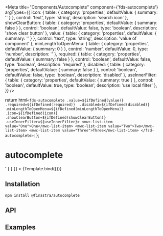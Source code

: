 


<Meta
  title="Components/Autocomplete"
  component={'fds-autocomplete'}
  argTypes={{
    icon: {
      table: {
        category: 'properties',
        defaultValue: { summary: '' }
      },
      control: 'text',
      type: 'string',
      description: 'search icon'
    },
    showClearButton: {
      table: {
        category: 'properties',
        defaultValue: { summary: false }
      },
      control: 'boolean',
      defaultValue: false,
      type: 'boolean',
      description: 'show clear button'
    },
    value: {
      table: {
        category: 'properties',
        defaultValue: { summary: '' }
      },
      control: 'text',
      type: 'string',
      description: 'value of component'
    },
    minLengthToOpenMenu: {
      table: {
        category: 'properties',
        defaultValue: { summary: 0 }
      },
      control: 'number',
      defaultValue: 0,
      type: 'number',
      description: ''
    },
    required: {
      table: {
        category: 'properties',
        defaultValue: { summary: false }
      },
      control: 'boolean',
      defaultValue: false,
      type: 'boolean',
      description: 'required'
    },
    disabled: {
      table: {
        category: 'properties',
        defaultValue: { summary: false }
      },
      control: 'boolean',
      defaultValue: false,
      type: 'boolean',
      description: 'disabled'
    },
    useInnerFilter: {
      table: {
        category: 'properties',
        defaultValue: { summary: true }
      },
      control: 'boolean',
      defaultValue: true,
      type: 'boolean',
      description: 'use local filter'
    },
  }}
/>

  return html`<fds-autocomplete .value=${ifDefined(value)}  .required=${ifDefined(required)}  .disabled=${ifDefined(disabled)} .minLengthToOpenMenu=${ifDefined(minLengthToOpenMenu)} .icon=${ifDefined(icon)} .showClearButton=${ifDefined(showClearButton)} .useInnerFilter=${useInnerFilter}>
     <mwc-list-item value="One">One</mwc-list-item>
    <mwc-list-item value="Two">Two</mwc-list-item>
    <mwc-list-item value="Three">Three</mwc-list-item>
  </fsd-autocomplete>`;
};

# autocomplete

<Canvas>
  <Story
    name="Default"
    parameters={{
      docs: {
        source: {
          code: '<fds-autocomplete></fds-autocomplete>'
        }
      }
    }}
  >
    {Template.bind({})}
  </Story>
</Canvas>

## Installation

```
npm install @finastra/autocomplete

```

## API

<ArgsTable of="." story="^" />

## Examples
